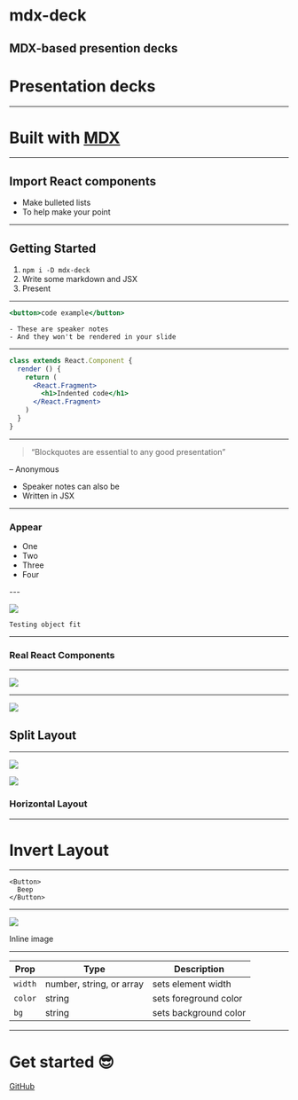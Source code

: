 
<Head>
  <title>mdx-deck</title>
  <meta name='twitter:card' content='summary_large_image' />
  <meta name='twitter:site' content='@jxnblk' />
  <meta name='twitter:title' content='mdx-deck' />
  <meta name='twitter:description' content='MDX-based presentation decks' />
  <meta name='twitter:image' content='https://jxnblk.com/mdx-deck/card.png' />
</Head>

# mdx-deck

MDX-based presention decks
---
# Presentation decks
---
# Built with [MDX][]
[MDX]: https://github.com/mdx-js/mdx
---

<Box
  fontSize={3}
  p={4}
  bg='magenta'>
  Import React components
</Box>
---

- Make bulleted lists
- To help make your point

---

## Getting Started

1. `npm i -D mdx-deck`
2. Write some markdown and JSX
3. Present

---

```jsx
<button>code example</button>
```

```notes
- These are speaker notes
- And they won't be rendered in your slide
```
---

```jsx
class extends React.Component {
  render () {
    return (
      <React.Fragment>
        <h1>Indented code</h1>
      </React.Fragment>
    )
  }
}
```
---
> “Blockquotes are essential to any good presentation”

– Anonymous

<Notes>
  <ul>
    <li>Speaker notes can also be</li>
    <li>Written in JSX</li>
  </ul>
</Notes>

---
### Appear

<ul>
  <Appear>
    <li>One</li>
    <li>Two</li>
    <li>Three</li>
    <li>Four</li>
  </Appear>
</ul>
---

<Image
  src='https://source.unsplash.com/random/768x2048'
  size='contain'
/>

```notes
Testing object fit
```
---

### Real React Components

<Counter />

---

<Image src='https://images.unsplash.com/photo-1462331940025-496dfbfc7564?w=2048&q=20' />

---

![](https://images.unsplash.com/photo-1462331940025-496dfbfc7564?w=2048&q=20)

## Split Layout

---

![](https://source.unsplash.com/random/1024x768')

![](https://source.unsplash.com/random/1024x768')

### Horizontal Layout

---

# Invert Layout

---

```
<Button>
  Beep
</Button>
```

---

![](https://images.unsplash.com/photo-1462331940025-496dfbfc7564?w=2048&h=1024&q=20&fit=crop)

Inline image

---

Prop | Type | Description
---|---|---
`width` | number, string, or array | sets element width
`color` | string | sets foreground color
`bg` | string | sets background color

---

# Get started :sunglasses:
[GitHub](https://github.com/jxnblk/mdx-deck)
